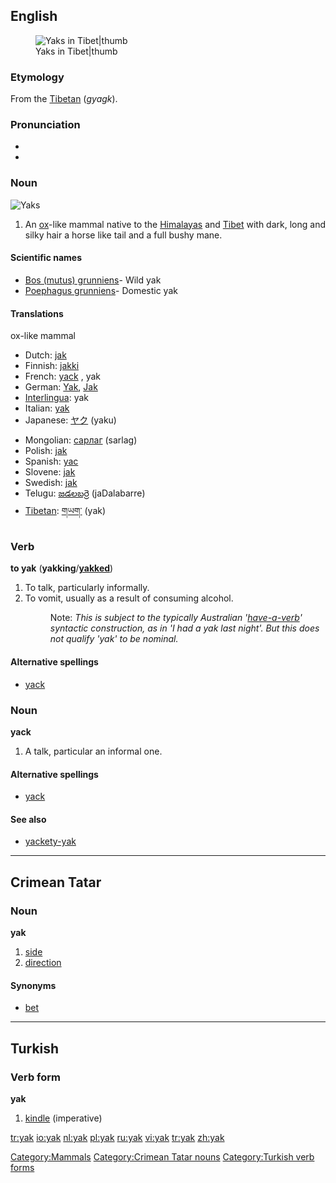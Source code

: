 {{see|yäk}}
==English==
{{wikipedia}}
[[Image:In Tibet, yaks are decorated and honored by the families they are part of.jpg|Yaks in Tibet|thumb]]

===Etymology===
From the [[w:Tibetan language|Tibetan]] (''gyagk'').

===Pronunciation===
*{{IPA|/jæk/}}
*{{rhymes|æk}}

===Noun===
[[Image:Yak.jpg|thumbnail|right|'''Yak'''s]]
{{en-noun}}

# An [[ox]]-like mammal native to the [[Himalayas]] and [[Tibet]] with dark, long and silky hair a horse like tail and a full bushy mane.

====Scientific names====
*[[Bos (mutus) grunniens]]- Wild yak
*[[Poephagus grunniens]]- Domestic yak

====Translations====
;ox-like mammal
{{top}}
*Dutch: [[jak]] {{m}}
*Finnish: [[jakki]]
*French: [[yack]] {{m}}, yak {{m}}
*German: [[Yak]], [[Jak]]
*[[Interlingua]]: yak
*Italian: [[#Italian|yak]] {{m}}
*Japanese: [[ヤク]] (yaku)
{{mid}}
*Mongolian: [[сарлаг]] (sarlag)
*Polish: [[jak]] {{m}}
*Spanish: [[yac]] {{m}}
*Slovene: [[jak]] {{m}}
*Swedish: [[jak]] {{m}}
*Telugu: [[జడలబర్రె]] (jaDalabarre)
*[[Tibetan]]: [[གཡག་]] (yak)
{{bottom}}

===Verb===
'''to yak''' ('''yakking'''/'''[[yakked]]''')

# To talk, particularly informally.
# To vomit, usually as a result of consuming alcohol.
#:Note: ''This is subject to the typically Australian '[[have-a-verb]]' syntactic construction, as in 'I had a yak last night'. But this does not qualify 'yak' to be nominal.''

====Alternative spellings====
*[[yack]]

===Noun===
'''yack'''

# A talk, particular an informal one.

====Alternative spellings====
*[[yack]]

====See also====
*[[yackety-yak]]

[[Category:Mammals]]

----

==Crimean Tatar==

===Noun===
'''yak'''

# [[side]]
# [[direction]]

====Synonyms====
*[[bet]]

[[Category:Crimean Tatar nouns]]

----

==Turkish==

===Verb form===
'''yak'''

# [[kindle]] (imperative)

[[Category:Turkish verb forms]]

[[tr:yak]]
[[io:yak]]
[[nl:yak]]
[[pl:yak]]
[[ru:yak]]
[[vi:yak]]
[[tr:yak]]
[[zh:yak]]